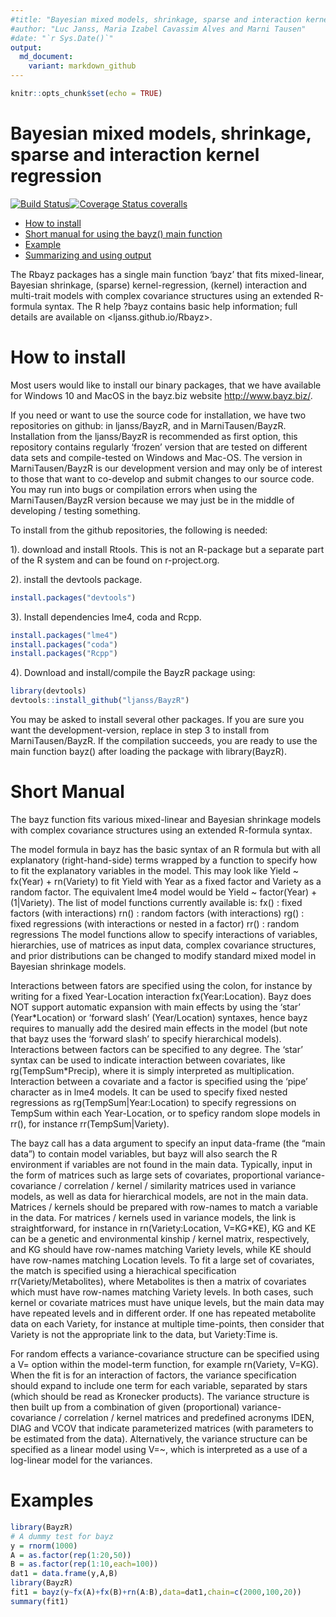 ```yaml
---
#title: "Bayesian mixed models, shrinkage, sparse and interaction kernel regression"
#author: "Luc Janss, Maria Izabel Cavassim Alves and Marni Tausen"
#date: "`r Sys.Date()`"
output:
  md_document:
    variant: markdown_github
---
```


```r
knitr::opts_chunk$set(echo = TRUE)
```

# Bayesian mixed models, shrinkage, sparse and interaction kernel regression
[![Build Status](https://travis-ci.org/MarniTausen/BayzR.svg?branch=master)](https://travis-ci.org/MarniTausen/BayzR)[![Coverage Status coveralls](https://coveralls.io/repos/github/MarniTausen/BayzR/badge.svg?branch=master)](https://coveralls.io/github/MarniTausen/BayzR?branch=master)

-   [How to install](#how-to-install)
-   [Short manual for using the bayz() main function](#Short-Manual)
-   [Example](#examples)
-   [Summarizing and using output](#README5.html)

The Rbayz packages has a single main function 'bayz' that
fits mixed-linear, Bayesian shrinkage, (sparse) kernel-regression, (kernel)
interaction and multi-trait models with complex covariance structures using an extended R-formula syntax.
The R help ?bayz contains basic help information; full details are available on <ljanss.github.io/Rbayz>.


# How to install

Most users would like to install our binary packages, that we have available
for Windows 10 and MacOS in the bayz.biz website <http://www.bayz.biz/>.

If you need or want to use the source code for installation, we have
two repositories on github: in ljanss/BayzR, and in MarniTausen/BayzR.
Installation from the ljanss/BayzR is recommended as first option,
this repository contains regularly 'frozen' version that are tested on different
data sets and compile-tested on Windows and Mac-OS. The version in 
MarniTausen/BayzR is our development version and may only be of interest
to those that want to co-develop and submit changes to our source code. 
You may run into bugs or compilation errors when using the MarniTausen/BayzR
version because we may just be in the middle of developing / testing something.

To install from the github repositories, the following is needed:

1). download and install Rtools. This is not an R-package but a separate part of the
R system and can be found on r-project.org. 

2). install the devtools package.
```r
install.packages("devtools")
```

3). Install dependencies lme4, coda and Rcpp.
```r
install.packages("lme4")
install.packages("coda")
install.packages("Rcpp")
```

4). Download and install/compile the BayzR package using:
```r
library(devtools)
devtools::install_github("ljanss/BayzR")
```
You may be asked to install several other packages.
If you are sure you want the development-version, replace in step 3 to install from
MarniTausen/BayzR. If the compilation succeeds, you are ready to use the main function bayz() after
loading the package with library(BayzR).

Short Manual
============

The bayz function fits various mixed-linear and Bayesian shrinkage models with complex
covariance structures using an extended R-formula syntax.

The model formula in bayz has the basic syntax of an R formula but with all
explanatory (right-hand-side) terms wrapped by a function to specify how to fit
the explanatory variables in the model. This may look like Yield ~ fx(Year) + rn(Variety)
to fit Yield with Year as a fixed factor and Variety as a random factor. 
The equivalent lme4 model would be Yield ~ factor(Year) + (1|Variety). 
The list of model functions currently available is:
   fx() : fixed factors (with interactions)
   rn() : random factors (with interactions)
   rg() : fixed regressions (with interactions or nested in a factor)
   rr() : random regressions 
The model functions allow to specify interactions of variables, hierarchies, use of
matrices as input data, complex covariance structures, and prior distributions can 
be changed to modify standard mixed model in Bayesian shrinkage models.

Interactions between fators are specified using the colon, for instance by writing for a 
fixed Year-Location interaction fx(Year:Location). Bayz does
NOT support automatic expansion with main effects by using the 'star' (Year\*Location) or
'forward slash' (Year/Location) syntaxes, hence bayz requires to manually add the desired
main effects in the model (but 
note that bayz uses the 'forward slash' to specify hierarchical models).
Interactions between factors can be specified to any degree.
The 'star' syntax can be used to indicate interaction
between covariates, like rg(TempSum\*Precip), where it is simply interpreted as
multiplication. 
Interaction between a covariate and a factor is specified using the 'pipe'
character as in lme4 models. It can be used to specify fixed nested regressions as 
rg(TempSum|Year:Location) to specify regressions on TempSum within each Year-Location, or
to speficy random slope models in rr(), for instance rr(TempSum|Variety). 

The bayz call has a data argument to specify an input data-frame (the "main data")
to contain model variables,
but bayz will also search the R environment if variables are not found in the main data.
Typically, input in the form of matrices such as large sets of covariates, proportional
variance-covariance / correlation / kernel / similarity matrices used in variance models,
as well as data for hierarchical models, are not in the main data.
Matrices / kernels should be prepared with row-names to match a variable
in the data. For matrices / kernels used in variance models, the link is straightforward, 
for instance in rn(Variety:Location, V=KG\*KE), KG and KE can be a genetic and environmental
kinship / kernel matrix, respectively, and KG should have row-names matching Variety levels,
while KE should have row-names matching Location levels. 
To fit a large set of covariates, the match is specified using a hierachical specification
rr(Variety/Metabolites), where Metabolites is then a matrix of covariates which must have
row-names matching Variety levels. In both cases, such kernel or covariate matrices
must have unique levels, but the main data may have repeated levels and in different order.
If one has repeated metabolite data on each Variety, for instance at multiple time-points,
then consider that Variety is not the appropriate link to the data, but Variety:Time is.

For random effects a variance-covariance structure can be specified using a
V= option within the model-term function, for example rn(Variety, V=KG).
When the fit is for an interaction of factors, the variance specification should
expand to include one term for each variable, separated by stars (which should
be read as Kronecker products). The variance structure
is then built up from a combination of given (proportional) variance-covariance / correlation /
kernel matrices and predefined acronyms IDEN, DIAG and VCOV that indicate parameterized
matrices (with parameters to be estimated from the data). 
Alternatively, the variance structure can be specified as a linear model using V=~, 
which is interpreted as a use of a log-linear model for the variances. 

# Examples

```r
library(BayzR)
# A dummy test for bayz
y = rnorm(1000)
A = as.factor(rep(1:20,50))
B = as.factor(rep(1:10,each=100))
dat1 = data.frame(y,A,B)
library(BayzR)
fit1 = bayz(y~fx(A)+fx(B)+rn(A:B),data=dat1,chain=c(2000,100,20))
summary(fit1)
```

